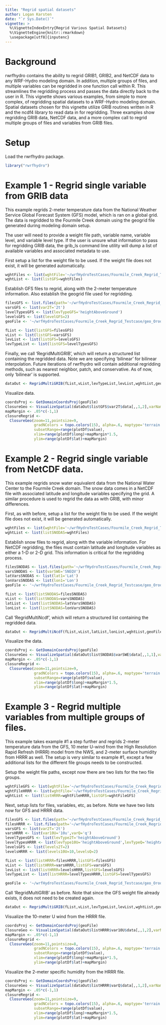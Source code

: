 ```yaml
---
title: "Regrid spatial datasets"
author: Logan Karsten
date: "`r Sys.Date()`"
vignette: >
  %\VignetteIndexEntry{Regrid Various Spatial Datasets}
  %\VignetteEngine{knitr::rmarkdown}
  \usepackage[utf8]{inputenc}
---
```


# Background
rwrfhydro contains the ability to regrid GRIB1, GRIB2, and NetCDF
data to any WRF-Hydro modeling domain. In addition, multiple groups of
files, and multiple variables can be regridded in one function call 
within R. This streamlines the regridding process and passes the data
directly back to the user in R. This vignette shows various examples,
from simple to more complex, of regridding spatial datasets to a 
WRF-Hydro modeling domain. Spatial datasets chosen for this vignette
utilize GRIB routines written in R and the ncdf4 library to read
data in for regridding. Three examples show regridding GRIB data,
NetCDF data, and a more complex call to regrid multiple groups
of files and variables from GRIB files. 

# Setup 
Load the rwrfhydro package.
```r
library("rwrfhydro")
```

# Example 1 - Regrid single variable from GRIB data

This example regrids 2-meter temperature data from the National Weather Service
Global Forecast System (GFS) model, which is ran on a global grid. The
data is regridded to the Fourmile Creek domain using the geogrid file 
generated during modeling domain setup. 

The user will need to provide a weight file path, variable name, variable
level, and variable level type. If the user is unsure what information 
to pass for regridding GRIB data, the grib_ls command line utility will
dump a list of available variables and associated metadata to use.

First setup a list for the weight file to be used. If the weight file
does not exist, it will be generated automatically.

```r
wghtFiles <- list(wghtFile='~/wrfHydroTestCases/Fourmile_Creek_Regrid_Testcase/weight_files/gfs_weights_Fourmile_Creek.Rdata')
wghtList <- list(listGFS=wghtFiles)
```

Establish GFS files to regrid, along with the 2-meter temperature information.
Also establish the geogrid file used for regridding.

```r
filesGFS <- list.files(path='~/wrfHydroTestCases/Fourmile_Creek_Regrid_Testcase/GFS',pattern='gfs.',full.names=TRUE)
varsGFS <- list(var2T='2t')
levelTypesGFS <- list(levTypeGFS='heightAboveGround')
levelsGFS <- list(levelGFS=2)
geoFile <- '~/wrfHydroTestCases/Fourmile_Creek_Regrid_Testcase/geo_OrodellBasin_1km_8.nc'

fList <- list(listGFS=filesGFS)
vList <- list(listGFS=varsGFS)
levList <- list(listGFS=levelsGFS)
levTypeList <- list(listGFS=levelTypesGFS)
```

Finally, we call 'RegridMultiGRIB', which will return a structured list containing the 
regridded data. Note we are specifying 'bilinear' for bilinear interpolation. 
Future iterations of rwrfhydro will contain additional regridding methods, such as 
nearest neighbor, patch, and conservative. As of now, only 'bilinear' is supported.
```r
dataOut <- RegridMultiGRIB(fList,vList,levTypeList,levList,wghtList,geoFile,'bilinear')
```

Visualize data.
```r
coordsProj <- GetDomainCoordsProj(geoFile)
ClosureGeo <- VisualizeSpatial(dataOut$listGFS$var2T$data[,,1,2],varName='2m T',plot=FALSE,plotDf=coordsProj)
mapMargin <- .05*c(-1,1)
closureRegrid <-
  ClosureGeo(zoom=11,pointsize=9,
             gradNColors = topo.colors(15), alpha=.6, maptype='terrain',
             subsetRange=range(plotDf$value),
             xlim=range(plotDf$long)+mapMargin*1.5,
             ylim=range(plotDf$lat)+mapMargin)
```

# Example 2 - Regrid single variable from NetCDF data.

This example regrids snow water equivalent data from the National Water Center
to the Fourmile Creek domain. The snow data comes in a NetCDF file with associated
latitude and longitude variables specifying the grid. A similar procedure is used 
to regrid the data as with GRIB, with minor differences. 

First, as with before, setup a list for the weight file to be used. If the weight
file does not exist, it will be generated automatically. 

```r
wghtFiles <- list(wghtFile='~/wrfHydroTestCases/Fourmile_Creek_Regrid_Testcase/weight_files/fourmile_snodas_wghts.Rdata')
wghtList <- list(listSNODAS=wghtFiles)
```

Establish snow files to regrid, along with the variable information. For NetCDF
regridding, the files must contain latitude and longitude variables as either 
a 1-D or 2-D grid. This information is critical for the regridding process.

```r
filesSNODAS <- list.files(path='~/wrfHydroTestCases/Fourmile_Creek_Regrid_Testcase/SNODAS',pattern='SNODAS',full.names=TRUE)
varsSNODAS <- list(varSWE='SNEQV')
latVarsSNODAS <- list(lat1='Lat')
lonVarsSNODAS <- list(lon1='Lon')
geoFile <- '~/wrfHydroTestCases/Fourmile_Creek_Regrid_Testcase/geo_OrodellBasin_1km_8.nc'

fList <- list(listSNODAS=filesSNODAS)
vList <- list(listSNODAS=varsSNODAS)
latList <- list(listSNODAS=latVarsSNODAS)
lonList <- list(listSNODAS=lonVarsSNODAS)
```

Call 'RegridMultiNcdf', which will return a structured list containing the regridded
data. 

```r
dataOut <- RegridMultiNcdf(fList,vList,latList,lonList,wghtList,geoFile,'bilinear')
```

Visualize the data.

```r
coordsProj <- GetDomainCoordsProj(geoFile)
ClosureGeo <- VisualizeSpatial(dataOut$listSNODAS$varSWE$data[,,1,1],varName='SWE',plot=FALSE,plotDf=coordsProj)
mapMargin <- .05*c(-1,1)
closureRegrid <-
  ClosureGeo(zoom=11,pointsize=9,
             gradNColors = topo.colors(15), alpha=.6, maptype='terrain',
             subsetRange=range(plotDf$value),
             xlim=range(plotDf$long)+mapMargin*1.5,
             ylim=range(plotDf$lat)+mapMargin)
```

# Example 3 - Regrid multiple variables from multiple groups of files.

This example takes example #1 a step further and regrids 2-meter temperature data from
the GFS, 10 meter U-wind from the High Resolution Rapid Refresh (HRRR) model from
the NWS, and 2-meter surface humidity from HRRR as well. The setup is very similar to example #1, except a few additional lists for
the different file groups needs to be constructed. 

Setup the weight file paths, except now there are two lists for the two file groups.

```r
wghtFileGFS <- list(wghtFile='~/wrfHydroTestCases/Fourmile_Creek_Regrid_Testcase/weight_files/gfs_weights_Fourmile_Creek.Rdata')
wghtFileHRRR <- list(wghtFile='~/wrfHydroTestCases/Fourmile_Creek_Regrid_Testcase/weight_files/hrrr_weights_Fourmile_Creek.Rdata')
wghtList <- list(listHRRR=wghtFileHRRR,listGFS=wghtFileGFS)
```

Next, setup lists for files, variables, etc, as before. Note we have two lists now for GFS
and HRRR data.

```r
filesGFS <- list.files(path='~/wrfHydroTestCases/Fourmile_Creek_Regrid_Testcase/GFS',pattern='gfs.',full.names=TRUE)
filesHRRR <- list.files(path='~/wrfHydroTestCases/Fourmile_Creek_Regrid_Testcase/HRRR',pattern='hrrr.',full.names=TRUE)
varsGFS <- list(var2T='2t')
varsHRRR <- list(var10U='10u',varQ='q')
levelTypesGFS <- list(levType2T='heightAboveGround')
levelTypesHRRR <- list(levType10U='heightAboveGround',levTypeQ='heightAboveGround')
levelsGFS <- list(levels2T=2)
levelsHRRR <- list(levels10U=10,levelsQ=2)

fList <- list(listHRRR=filesHRRR,listGFS=filesGFS)
vList <- list(listHRRR=varsHRRR,listGFS=varsGFS)
levList <- list(listHRRR=levelsHRRR,listGFS=levelsGFS)
levTypeList <- list(listHRRR=levelTypesHRRR,listGFS=levelTypesGFS)

geoFile <- '~/wrfHydroTestCases/Fourmile_Creek_Regrid_Testcase/geo_OrodellBasin_1km_8.nc'
```

Call 'RegridMultiGRIB' as before. Note that since the GFS weight file already exists,
it does not need to be created again.

```r
dataOut <- RegridMultiGRIB(fList,vList,levTypeList,levList,wghtList,geoFile,'bilinear')
```

Visualize the 10-meter U wind from the HRRR file.
```r
coordsProj <- GetDomainCoordsProj(geoFile)
ClosureGeo <- VisualizeSpatial(dataOut$listHRRR$var10U$data[,,1,2],varName='10-m U HRRR',plot=FALSE,plotDf=coordsProj)
mapMargin <- .05*c(-1,1)
closureRegrid <-
  ClosureGeo(zoom=11,pointsize=8,
             gradNColors = topo.colors(15), alpha=.6, maptype='terrain',
             subsetRange=range(plotDf$value),
             xlim=range(plotDf$long)+mapMargin*1.5,
             ylim=range(plotDf$lat)+mapMargin)
```

Visualize the 2-meter specific humidity from the HRRR file.
```r
coordsProj <- GetDomainCoordsProj(geoFile)
ClosureGeo <- VisualizeSpatial(dataOut$listHRRR$varQ$data[,,1,2],varName='2m Q HRRR',plot=FALSE,plotDf=coordsProj)
mapMargin <- .05*c(-1,1)
closureRegrid <-
  ClosureGeo(zoom=11,pointsize=9,
             gradNColors = topo.colors(15), alpha=.6, maptype='terrain',
             subsetRange=range(plotDf$value),
             xlim=range(plotDf$long)+mapMargin*1.5,
             ylim=range(plotDf$lat)+mapMargin)
```
